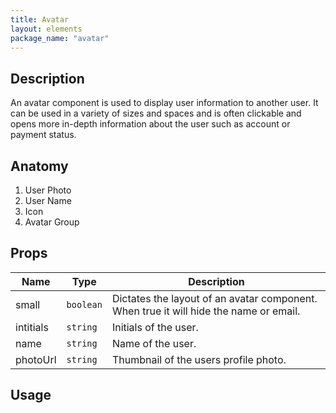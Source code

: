 ```yaml
---
title: Avatar
layout: elements
package_name: "avatar"
---
```



## Description

An avatar component is used to display user information to another user. It can be used in a variety of sizes and spaces and is often clickable and opens more in-depth information about the user such as account or payment status.

## Anatomy

1. User Photo
2. User Name
3. Icon
4. Avatar Group

## Props

| Name      | Type      | Description                                                                           |
| --------- | --------- | ------------------------------------------------------------------------------------- |
| small     | `boolean` | Dictates the layout of an avatar component. When true it will hide the name or email. |
| intitials | `string`  | Initials of the user.                                                                 |
| name      | `string`  | Name of the user.                                                                     |
| photoUrl  | `string`  | Thumbnail of the users profile photo.                                                 |

## Usage

<Avatar small initials="PK" />

